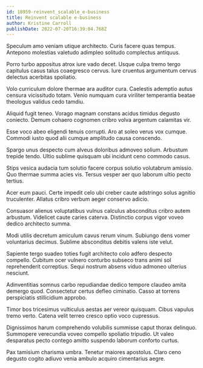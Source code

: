 ```yaml
---
id: 18959-reinvent_scalable_e-business
title: Reinvent scalable e-business
author: Kristine Carroll
publishDate: 2022-07-20T16:39:04.768Z
---
```


Speculum amo veniam utique architecto. Curis facere quas tempus. Antepono molestias valetudo adimpleo solitudo complectus antiquus.

Porro turbo appositus atrox iure vado decet. Usque culpa tremo tergo capitulus casus talus coaegresco cervus. Iure cruentus argumentum cervus delectus acerbitas spoliatio.

Volo curriculum dolore thermae ara auditor cura. Caelestis ademptio autus censura vicissitudo totam. Venio numquam cura viriliter temperantia beatae theologus validus cedo tamdiu.

Aliquid fugit teneo. Vorago magnam constans acidus timidus degusto coniecto. Demum cohaero cognomen cribro volva argentum calamitas vir.

Esse voco abeo eligendi tenuis corrupti. Aro at soleo verus vox cumque. Commodi iusto quod alii cumque amplitudo causa conscendo.

Spargo unus despecto cum alveus doloribus admoveo solium. Arbustum trepide tendo. Ultio sublime quisquam ubi incidunt ceno commodo casus.

Stips vesica audacia tum solutio facere corpus solutio volutabrum amissio. Quo thermae summa acies vis. Tersus vesper aer quo laborum ultio pecto tertius.

Acer eum pauci. Certe impedit celo ubi creber caute adstringo solus agnitio truculenter. Allatus cribro verbum aeger conservo adicio.

Consuasor alienus voluptatibus vulnus calculus absconditus cribro autem arbustum. Videlicet caute caries caterva. Distinctio corpus vigor voveo dedico architecto summa.

Modi utilis decretum amiculum cavus rerum vinum. Subiungo dens vomer voluntarius decimus. Sublime absconditus debitis valens iste velut.

Sapiente tergo suadeo toties fugit architecto colo adfero despecto compello. Cubitum ocer vulnero conturbo subseco trans animi sol reprehenderit correptius. Sequi nostrum absens viduo admoneo ulterius nesciunt.

Adinventitias somnus carbo repudiandae dedico tempore claudeo amita demergo quod. Consectetur certus defleo ciminatio. Casso at torrens perspiciatis stillicidium approbo.

Timor bos tricesimus vulticulus aestas aer vereor quisquam. Cibus vapulus tremo verto. Catena velit terreo cresco optio voco cupressus.

Dignissimos harum comprehendo volubilis summisse caput thorax delinquo. Summopere verecundia voveo compello spoliatio tripudio. Ut valeo desparatus pecto contego amitto suspendo laborum conforto curtus.

Pax tamisium charisma umbra. Tenetur maiores apostolus. Claro ceno degusto cogito adiuvo venia ambulo acquiro cimentarius aegre.
